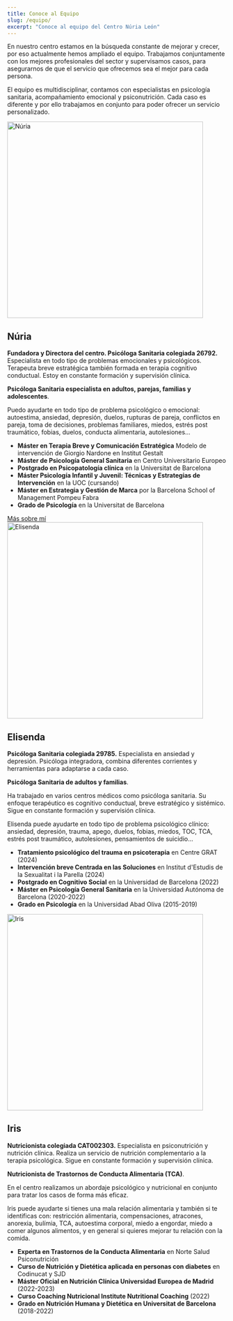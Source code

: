 ---
title: Conoce al Equipo
slug: /equipo/
excerpt: "Conoce al equipo del Centro Núria León"
---


En nuestro centro estamos en la búsqueda constante de mejorar y crecer, por eso actualmente hemos ampliado el equipo. Trabajamos conjuntamente con los mejores profesionales del sector y supervisamos casos, para asegurarnos de que el servicio que ofrecemos sea el mejor para cada persona.

El equipo es multidisciplinar, contamos con especialistas en psicología sanitaria, acompañamiento emocional y psiconutrición. Cada caso es diferente y por ello trabajamos en conjunto para poder ofrecer un servicio personalizado.

<div class="member">
<Image alt="Núria" src={import('nuria.jpg')} height="450" />
<h2 class="member__name" id="nuria">Núria</h2>
<div class="member__content">

**Fundadora y Directora del centro. Psicóloga Sanitaria colegiada 26792.** Especialista en todo tipo de problemas emocionales y psicológicos. Terapeuta breve estratégica también formada en terapia cognitivo conductual. Estoy en constante formación y supervisión clínica.

**Psicóloga Sanitaria especialista en adultos, parejas, familias y adolescentes**.

Puedo ayudarte en todo tipo de problema psicológico o emocional: autoestima, ansiedad, depresión, duelos, rupturas de pareja, conflictos en pareja, toma de decisiones, problemas familiares, miedos, estrés post traumático, fobias, duelos, conducta alimentaria, autolesiones...

- **Máster en Terapia Breve y Comunicación Estratégica** Modelo de intervención de Giorgio Nardone en Institut Gestalt
- **Máster de Psicología General Sanitaria** en Centro Universitario Europeo
- **Postgrado en Psicopatología clínica** en la Universitat de Barcelona
- **Máster Psicología Infantil y Juvenil: Técnicas y Estrategias de Intervención** en la UOC (cursando)
- **Máster en Estrategia y Gestión de Marca** por la Barcelona School of Management Pompeu Fabra
- **Grado de Psicología** en la Universitat de Barcelona

<a href="{{site.baseurl}}/sobre-mi" class="member__navigation navigation">
Más sobre mí <GoIcon />
</a>
</div>
</div>

<div class="member">
<Image alt="Elisenda" src={import('elisenda.png')} height="450" />
<h2 class="member__name" id="elisenda">Elisenda</h2>
<div class="member__content" markdown="1">

**Psicóloga Sanitaria colegiada 29785.** Especialista en ansiedad y depresión. Psicóloga integradora, combina diferentes corrientes y herramientas para adaptarse a cada caso.

**Psicóloga Sanitaria de adultos y familias**.

Ha trabajado en varios centros médicos como psicóloga sanitaria. Su enfoque terapéutico es cognitivo conductual, breve estratégico y sistémico. Sigue en constante formación y supervisión clínica.

Elisenda puede ayudarte en todo tipo de problema psicológico clínico: ansiedad, depresión, trauma, apego, duelos, fobias, miedos, TOC, TCA, estrés post traumático, autolesiones, pensamientos de suicidio...

- **Tratamiento psicológico del trauma en psicoterapia** en Centre GRAT (2024)
- **Intervención breve Centrada en las Soluciones** en Institut d'Estudis de la Sexualitat i la Parella (2024)
- **Postgrado en Cognitivo Social** en la Universidad de Barcelona (2022)
- **Máster en Psicología General Sanitaria** en la Universidad Autónoma de Barcelona (2020-2022)
- **Grado en Psicología** en la Universidad Abad Oliva (2015-2019)

</div>
</div>

<div class="member">
<Image alt="Iris" src={import('iris.png')} height="450" />
<h2 class="member__name" id="iris">Iris</h2>
<div class="member__content" markdown="1">

**Nutricionista colegiada CAT002303.** Especialista en psiconutrición y nutrición clínica. Realiza un servicio de nutrición complementario a la terapia psicológica. Sigue en constante formación y supervisión clínica.

**Nutricionista de Trastornos de Conducta Alimentaria (TCA)**.

En el centro realizamos un abordaje psicológico y nutricional en conjunto para tratar los casos de forma más eficaz.

Iris puede ayudarte si tienes una mala relación alimentaria y también si te identificas con: restricción alimentaria, compensaciones, atracones, anorexia, bulímia, TCA, autoestima corporal, miedo a engordar, miedo a comer algunos alimentos, y en general si quieres mejorar tu relación con la comida.

- **Experta en Trastornos de la Conducta Alimentaria** en Norte Salud Psiconutrición
- **Curso de Nutrición y Dietética aplicada en personas con diabetes** en Codinucat y SJD
- **Máster Oficial en Nutrición Clínica Universidad Europea de Madrid** (2022-2023)
- **Curso Coaching Nutricional Institute Nutritional Coaching** (2022)
- **Grado en Nutrición Humana y Dietética en Universitat de Barcelona** (2018-2022)

</div>
</div>
